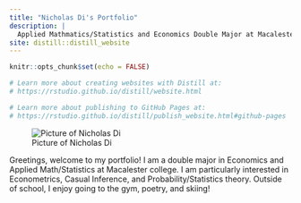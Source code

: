 ```yaml
---
title: "Nicholas Di's Portfolio"
description: |
  Applied Mathmatics/Statistics and Economics Double Major at Macalester College 
site: distill::distill_website
---
```


```r
knitr::opts_chunk$set(echo = FALSE)

# Learn more about creating websites with Distill at:
# https://rstudio.github.io/distill/website.html

# Learn more about publishing to GitHub Pages at:
# https://rstudio.github.io/distill/publish_website.html#github-pages

```

![Picture of Nicholas Di](ProfilePictureJobs.jpeg)

Greetings, welcome to my portfolio! I am a double major in Economics and Applied Math/Statistics at Macalester college. I am particularly interested in Econometrics, Casual Inference, and Probability/Statistics theory. Outside of school, I enjoy going to the gym, poetry, and skiing!
